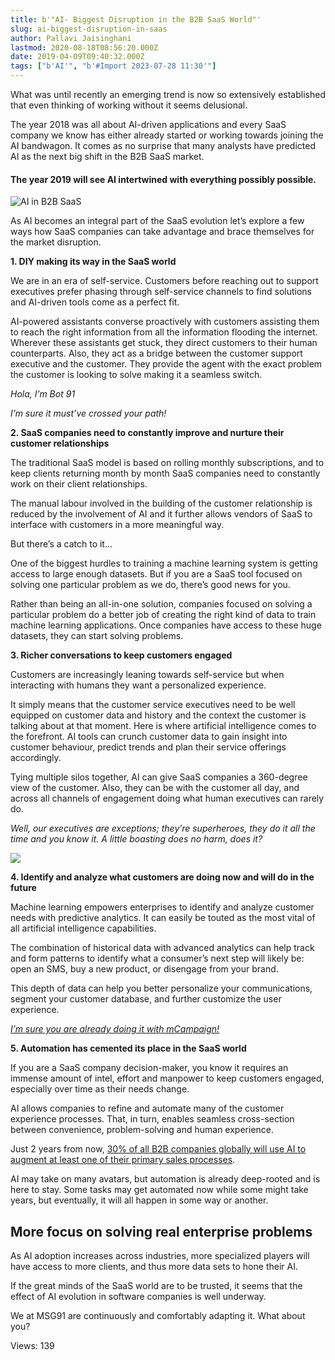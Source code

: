 ```yaml
---
title: b'"AI- Biggest Disruption in the B2B SaaS World"'
slug: ai-biggest-disruption-in-saas
author: Pallavi Jaisinghani
lastmod: 2020-08-18T08:56:20.000Z
date: 2019-04-09T09:40:32.000Z
tags: ["b'AI'", "b'#Import 2023-07-28 11:30'"]
---
```


What was until recently an emerging trend is now so extensively established that even thinking of working without it seems delusional.


The year 2018 was all about AI-driven applications and every SaaS company we know has either already started or working towards joining the AI bandwagon. It comes as no surprise that many analysts have predicted AI as the next big shift in the B2B SaaS market.


#### The year 2019 will see AI intertwined with everything possibly possible.


![AI in B2B SaaS](https://images-msg91.s3.ap-south-1.amazonaws.com/content/images/wordpress/2019/04/franck-v-516603-unsplash-1024x578.jpg)


As AI becomes an integral part of the SaaS evolution let’s explore a few ways how SaaS companies can take advantage and brace themselves for the market disruption.


**1. DIY making its way in the SaaS world**


We are in an era of self-service. Customers before reaching out to support executives prefer phasing through self-service channels to find solutions and AI-driven tools come as a perfect fit.


AI-powered assistants converse proactively with customers assisting them to reach the right information from all the information flooding the internet. Wherever these assistants get stuck, they direct customers to their human counterparts. Also, they act as a bridge between the customer support executive and the customer. They provide the agent with the exact problem the customer is looking to solve making it a seamless switch.


*Hola, I’m Bot 91*


*I’m sure it must’ve crossed your path!*


**2. SaaS companies need to constantly improve and nurture their customer relationships**


The traditional SaaS model is based on rolling monthly subscriptions, and to keep clients returning month by month SaaS companies need to constantly work on their client relationships.


The manual labour involved in the building of the customer relationship is reduced by the involvement of AI and it further allows vendors of SaaS to interface with customers in a more meaningful way.


But there’s a catch to it…


One of the biggest hurdles to training a machine learning system is getting access to large enough datasets. But if you are a SaaS tool focused on solving one particular problem as we do, there’s good news for you.


Rather than being an all-in-one solution, companies focused on solving a particular problem do a better job of creating the right kind of data to train machine learning applications. Once companies have access to these huge datasets, they can start solving problems.


**3. Richer conversations to keep customers engaged**


Customers are increasingly leaning towards self-service but when interacting with humans they want a personalized experience. 


It simply means that the customer service executives need to be well equipped on customer data and history and the context the customer is talking about at that moment. Here is where artificial intelligence comes to the forefront. AI tools can crunch customer data to gain insight into customer behaviour, predict trends and plan their service offerings accordingly.


Tying multiple silos together, AI can give SaaS companies a 360-degree view of the customer. Also, they can be with the customer all day, and across all channels of engagement doing what human executives can rarely do. 


*Well, our executives are exceptions; they’re superheroes, they do it all the time and you know it. A little boasting does no harm, does it?*


![](https://images-msg91.s3.ap-south-1.amazonaws.com/content/images/wordpress/2019/04/Clickpost-uses-MSG91-APIs-to-send-updates-to-their-customers-1024x270.png)


**4. Identify and analyze what customers are doing now and will do in the future**


Machine learning empowers enterprises to identify and analyze customer needs with predictive analytics. It can easily be touted as the most vital of all artificial intelligence capabilities.


The combination of historical data with advanced analytics can help track and form patterns to identify what a consumer’s next step will likely be: open an SMS, buy a new product, or disengage from your brand.


This depth of data can help you better personalize your communications, segment your customer database, and further customize the user experience.


*[I’m sure you are already doing it with mCampaign!](https://msg91.com/blog/automation-in-sms-marketing-mcampaign/?utm_source=int&utm_medium=blog&utm_campaign=aiinsaas)*


**5. Automation has cemented its place in the SaaS world**


If you are a SaaS company decision-maker, you know it requires an immense amount of intel, effort and manpower to keep customers engaged, especially over time as their needs change.


AI allows companies to refine and automate many of the customer experience processes. That, in turn, enables seamless cross-section between convenience, problem-solving and human experience.


Just 2 years from now, [30% of all B2B companies globally will use AI to augment at least one of their primary sales processes](https://www.gartner.com/en/newsroom/press-releases/2018-02-19-gartner-says-25-percent-of-customer-service-operations-will-use-virtual-customer-assistants-by-2020).


AI may take on many avatars, but automation is already deep-rooted and is here to stay. Some tasks may get automated now while some might take years, but eventually, it will all happen in some way or another.


**More focus on solving real enterprise problems**
--------------------------------------------------


As AI adoption increases across industries, more specialized players will have access to more clients, and thus more data sets to hone their AI.


If the great minds of the SaaS world are to be trusted, it seems that the effect of AI evolution in software companies is well underway. 


We at MSG91 are continuously and comfortably adapting it. What about you?


 Views: 139


